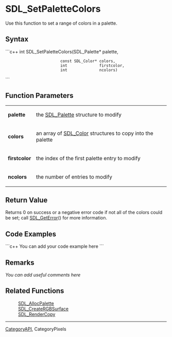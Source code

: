 <!-- pragma section-numbers off -->
<!-- pragma disable-camelcase -->
= SDL_SetPaletteColors =
Use this function to set a range of colors in a palette.


== Syntax ==
```c++
int SDL_SetPaletteColors(SDL_Palette*     palette,
                         const SDL_Color* colors,
                         int              firstcolor,
                         int              ncolors)
```
== Function Parameters ==
{|
|'''palette''' 
|the [[SDL_Palette]] structure to modify 
|-
|'''colors''' 
|an array of [[SDL_Color]] structures to copy into the palette 
|-
|'''firstcolor''' 
|the index of the first palette entry to modify 
|-
|'''ncolors''' 
|the number of entries to modify 
|}


== Return Value ==
Returns 0 on success or a negative error code if not all of the colors could be set; call [[SDL_GetError]]() for more information.

== Code Examples ==
```c++
You can add your code example here
```
== Remarks ==
''You can add useful comments here''

== Related Functions ==
:[[SDL_AllocPalette]]
:[[SDL_CreateRGBSurface]]
:[[SDL_RenderCopy]]

----
[[CategoryAPI]], CategoryPixels
